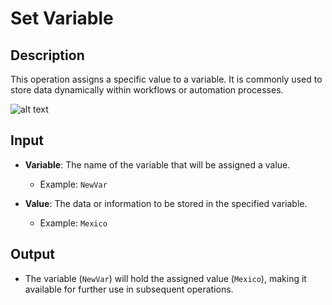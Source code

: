 # Set Variable

## Description

This operation assigns a specific value to a variable. It is commonly used to store data dynamically within workflows or automation processes.

![alt text](../assets/variable/set-variable.png)

## Input

- **Variable**: The name of the variable that will be assigned a value.  
  - Example: `NewVar`

- **Value**: The data or information to be stored in the specified variable.  
  - Example: `Mexico`

## Output

- The variable (`NewVar`) will hold the assigned value (`Mexico`), making it available for further use in subsequent operations.